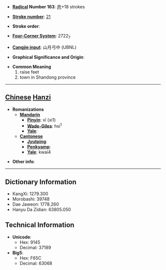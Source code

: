 * '''[[Wiktionary:Chinese radical index| Radical]] Number 163''': [[Wiktionary:Chinese radical index 邑|邑]]+18 strokes

* '''[[Wiktionary:Chinese total strokes index|Stroke number]]''': [[Wiktionary:Chinese total strokes index 21|21]]

* '''Stroke order''': 

* '''[[Wiktionary:Chinese four corner index|Four-Corner System]]''': 2722<sub>7</sub>

* '''[[Wiktionary:Chinese Cangjie index|Cangjie input]]''': 山月弓中 (UBNL)

* '''Graphical Significance and Origin''': 

* '''Common Meaning'''
*#raise feet
*# town in Shandong province


----

== [[Chinese]] [[Hanzi]] ==

* '''Romanizations'''
** '''[[Mandarin]]'''
*** '''[[Pinyin]]''': xī (xi1)
*** '''[[Wade-Giles]]''': hsi<sup>1</sup>
*** '''[[Yale]]''': 
** '''[[Cantonese]]'''
*** '''[[Jyutping]]''':
*** '''[[Penkyamp]]''': 
*** '''[[Yale]]''': kwai4

* '''Other info''': 

----

== Dictionary Information ==

* KangXi: 1279.300
* Morobashi: 39748
* Dae Jaweon: 1778.260
* Hanyu Da Zidian: 63805.050

== Technical Information ==

* '''Unicode''':
** Hex: 9145
** Decimal: 37189
* '''Big5''':
** Hex: F65C
** Decimal: 63068
